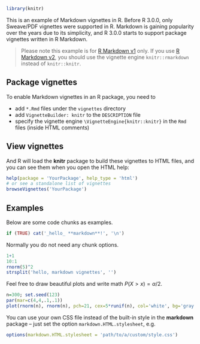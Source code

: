 <!--
%\VignetteEngine{knitr::knitr}
%\VignetteIndexEntry{An R Markdown Vignette with knitr}
-->
```r
library(knitr)
```

This is an example of Markdown vignettes in R. Before R 3.0.0, only Sweave/PDF vignettes were supported in R. Markdown is gaining popularity over the years due to its simplicity, and R 3.0.0 starts to support package vignettes written in R Markdown.

> Please note this example is for [R Markdown v1](http://rmarkdown.rstudio.com/authoring_migrating_from_v1.html) only. If you use [R Markdown v2](http://rmarkdown.rstudio.com/), you should use the vignette engine `knitr::rmarkdown` instead of `knitr::knitr`.

## Package vignettes

To enable Markdown vignettes in an R package, you need to

- add `*.Rmd` files under the `vignettes` directory
- add `VignetteBuilder: knitr` to the `DESCRIPTION` file
- specify the vignette engine `\VignetteEngine{knitr::knitr}` in the `Rmd` files (inside HTML comments)

## View vignettes

And R will load the **knitr** package to build these vignettes to HTML files, and you can see them when you open the HTML help:

```r
help(package = 'YourPackage', help_type = 'html')
# or see a standalone list of vignettes
browseVignettes('YourPackage')
```

## Examples

Below are some code chunks as examples.

```r
if (TRUE) cat('_hello_ **markdown**!', '\n')
```

Normally you do not need any chunk options.

```r
1+1
10:1
rnorm(5)^2
strsplit('hello, markdown vignettes', '')
```

Feel free to draw beautiful plots and write math $P(X>x)=\alpha/2$.

```r
n=300; set.seed(123)
par(mar=c(4,4,.1,.1))
plot(rnorm(n), rnorm(n), pch=21, cex=5*runif(n), col='white', bg='gray')
```

You can use your own CSS file instead of the built-in style in the **markdown** package -- just set the option `markdown.HTML.stylesheet`, e.g.

```r
options(markdown.HTML.stylesheet = 'path/to/a/custom/style.css')
```
